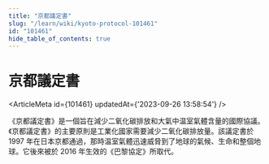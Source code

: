 ```yaml
---
title: "京都議定書"
slug: "/learn/wiki/kyoto-protocol-101461"
id: "101461"
hide_table_of_contents: true
---
```



# 京都議定書

<ArticleMeta id={101461} updatedAt={'2023-09-26 13:58:54'} />
<div className='border-solid border-b border-t-0 my-4 border-[var(--ifm-color-gray-300)]' />

《京都議定書》是一個旨在減少二氧化碳排放和大氣中温室氣體含量的國際協議。《京都議定書》的主要原則是工業化國家需要減少二氧化碳排放量。該議定書於 1997 年在日本京都通過，那時温室氣體迅速威脅到了地球的氣候、生命和整個地球。它後來被於 2016 年生效的《巴黎協定》所取代。
